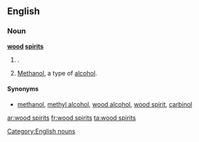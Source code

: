 ==English==

===Noun===
'''[[wood]] [[spirits]]'''

# {{plural of|wood spirit|nodot=1}}.
# {{context|plurale tantum}} [[methanol|Methanol]], a type of [[alcohol]].

====Synonyms====
* {{sense|alcohol}} [[methanol]], [[methyl alcohol]], [[wood alcohol]], [[wood spirit]], [[carbinol]]

[[Category:English nouns]]

[[ar:wood spirits]]
[[fr:wood spirits]]
[[ta:wood spirits]]